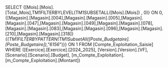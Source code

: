 SELECT {[Mois].[Mois].[Total_Mois],TM1FILTERBYLEVEL(TM1SUBSETALL([Mois].[Mois]) , 0)} ON 0, {[Magasin].[Magasin].[004],[Magasin].[Magasin].[005],[Magasin].[Magasin].[047],[Magasin].[Magasin].[049],[Magasin].[Magasin].[078],[Magasin].[Magasin].[083],[Magasin].[Magasin].[096],[Magasin].[Magasin].[210],[Magasin].[Magasin].[318]}*{{TM1FILTERBYPATTERN(TM1SubsetAll([Poste_Budgetaire].[Poste_Budgetaire]),"6156*")}} ON 1 FROM [Compte_Exploitation_Saisie] WHERE ([Exercice].[Exercice].[2024_2025], [Version].[Version].[VF], [Scenario].[Scenario].[Budget], [m_Compte_Exploitation].[m_Compte_Exploitation].[Montant])